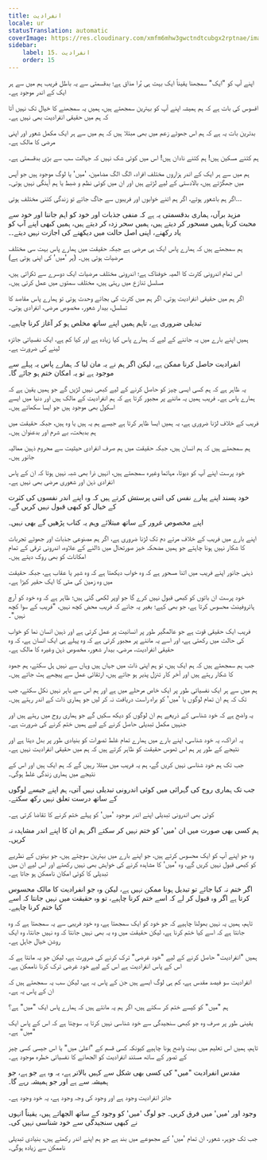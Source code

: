 ```yaml
---
title: انفرادیت
locale: ur
statusTranslation: automatic
coverImage: https://res.cloudinary.com/xmfm6mhw3gwctndtcubgx2rptnae/image/upload/v1740468922/small_cover_tratado_de_psicologia_revolucionaria_a4c0dca4e0.webp
sidebar:
    label: 15. انفرادیت
    order: 15
---
```

اپنے آپ کو "ایک" سمجھنا یقیناً ایک بہت ہی بُرا مذاق ہے؛ بدقسمتی سے یہ باطل فریب ہم میں سے ہر ایک کے اندر موجود ہے۔

افسوس کی بات ہے کہ ہم ہمیشہ اپنے آپ کو بہترین سمجھتے ہیں، ہمیں یہ سمجھنے کا خیال تک نہیں آتا کہ ہم میں حقیقی انفرادیت بھی نہیں ہے۔

بدترین بات یہ ہے کہ ہم اس جھوٹے زعم میں بھی مبتلا ہیں کہ ہم میں سے ہر ایک مکمل شعور اور اپنی مرضی کا مالک ہے۔

ہم کتنے مسکین ہیں! ہم کتنے نادان ہیں! اس میں کوئی شک نہیں کہ جہالت سب سے بڑی بدقسمتی ہے۔

ہم میں سے ہر ایک کے اندر ہزاروں مختلف افراد، الگ الگ مضامین، 'میں' یا لوگ موجود ہیں جو آپس میں جھگڑتے ہیں، بالادستی کے لیے لڑتے ہیں اور ان میں کوئی نظم و ضبط یا ہم آہنگی نہیں ہوتی۔

اگر ہم باشعور ہوتے، اگر ہم اتنے خوابوں اور فریبوں سے جاگ جاتے تو زندگی کتنی مختلف ہوتی...

مزید برآں، ہماری بدقسمتی یہ ہے کہ منفی جذبات اور خود کو اہم جاننا اور خود سے محبت کرنا ہمیں مسحور کر دیتے ہیں، ہمیں سحر زدہ کر دیتے ہیں، ہمیں کبھی اپنے آپ کو یاد رکھنے، اپنی اصل حالت میں دیکھنے کی اجازت نہیں دیتے۔۔

ہم سمجھتے ہیں کہ ہمارے پاس ایک ہی مرضی ہے جبکہ حقیقت میں ہمارے پاس بہت سی مختلف مرضیات ہوتی ہیں۔ (ہر 'میں' کی اپنی ہوتی ہے)

اس تمام اندرونی کثرت کا المیہ خوفناک ہے؛ اندرونی مختلف مرضیات ایک دوسرے سے ٹکراتی ہیں، مسلسل تنازع میں رہتی ہیں، مختلف سمتوں میں عمل کرتی ہیں۔

اگر ہم میں حقیقی انفرادیت ہوتی، اگر ہم میں کثرت کی بجائے وحدت ہوتی تو ہمارے پاس مقاصد کا تسلسل، بیدار شعور، مخصوص مرضی، انفرادی ہوتی۔

تبدیلی ضروری ہے، تاہم ہمیں اپنے ساتھ مخلص ہو کر آغاز کرنا چاہیے۔

ہمیں اپنے بارے میں یہ جاننے کے لیے کہ ہمارے پاس کیا زیادہ ہے اور کیا کم ہے، ایک نفسیاتی جائزہ لینے کی ضرورت ہے۔

انفرادیت حاصل کرنا ممکن ہے، لیکن اگر ہم نے یہ مان لیا کہ ہمارے پاس یہ پہلے سے موجود ہے تو یہ امکان ختم ہو جائے گا۔

یہ ظاہر ہے کہ ہم کسی ایسی چیز کو حاصل کرنے کے لیے کبھی نہیں لڑیں گے جو ہمیں یقین ہے کہ ہمارے پاس ہے۔ فریب ہمیں یہ ماننے پر مجبور کرتا ہے کہ ہم انفرادیت کے مالک ہیں اور دنیا میں ایسے اسکول بھی موجود ہیں جو ایسا سکھاتے ہیں۔

فریب کے خلاف لڑنا ضروری ہے، یہ ہمیں ایسا ظاہر کرتا ہے جیسے ہم یہ ہیں یا وہ ہیں، جبکہ حقیقت میں ہم بدبخت، بے شرم اور بدعنوان ہیں۔

ہم سمجھتے ہیں کہ ہم انسان ہیں، جبکہ حقیقت میں ہم صرف انفرادی حیثیت سے محروم ذہین ممالیہ جانور ہیں۔

خود پرست اپنے آپ کو دیوتا، مہاتما وغیرہ سمجھتے ہیں، انہیں ذرا بھی شبہ نہیں ہوتا کہ ان کے پاس انفرادی ذہن اور شعوری مرضی بھی نہیں ہے۔

خود پسند اپنے پیارے نفس کی اتنی پرستش کرتے ہیں کہ وہ اپنے اندر نفسوں کی کثرت کے خیال کو کبھی قبول نہیں کریں گے۔

اپنے مخصوص غرور کے ساتھ مبتلائے وہم یہ کتاب پڑھیں گے بھی نہیں۔

اپنے بارے میں فریب کے خلاف مرتے دم تک لڑنا ضروری ہے، اگر ہم مصنوعی جذبات اور جھوٹے تجربات کا شکار نہیں ہونا چاہتے جو ہمیں مضحکہ خیز صورتحال میں ڈالنے کے علاوہ، اندرونی ترقی کے تمام امکانات کو بھی روک دیتے ہیں۔

ذہنی جانور اپنے فریب میں اتنا مسحور ہے کہ وہ خواب دیکھتا ہے کہ وہ شیر یا عقاب ہے، جبکہ حقیقت میں وہ زمین کی مٹی کا ایک حقیر کیڑا ہے۔

خود پرست ان باتوں کو کبھی قبول نہیں کرے گا جو اوپر لکھی گئی ہیں؛ ظاہر ہے کہ وہ خود کو آرچ ہائروفینٹ محسوس کرتا ہے، جو بھی کہے؛ بغیر یہ جانے کہ فریب محض کچھ نہیں، "فریب کے سوا کچھ نہیں"۔

فریب ایک حقیقی قوت ہے جو عالمگیر طور پر انسانیت پر عمل کرتی ہے اور ذہین انسان نما کو خواب کی حالت میں رکھتی ہے، اور اسے یہ ماننے پر مجبور کرتی ہے کہ وہ پہلے ہی ایک انسان ہے، کہ وہ حقیقی انفرادیت، مرضی، بیدار شعور، مخصوص ذہن وغیرہ کا مالک ہے۔

جب ہم سمجھتے ہیں کہ ہم ایک ہیں، تو ہم اپنی ذات میں جہاں ہیں وہاں سے نہیں ہل سکتے، ہم جمود کا شکار رہتے ہیں اور آخر کار تنزل پذیر ہو جاتے ہیں، ارتقائی عمل سے پیچھے ہٹ جاتے ہیں۔

ہم میں سے ہر ایک نفسیاتی طور پر ایک خاص مرحلے میں ہے اور ہم اس سے باہر نہیں نکل سکتے، جب تک کہ ہم ان تمام لوگوں یا 'میں' کو براہ راست دریافت نہ کر لیں جو ہماری ذات کے اندر رہتے ہیں۔

یہ واضح ہے کہ خود شناسی کے ذریعے ہم ان لوگوں کو دیکھ سکیں گے جو ہماری روح میں رہتے ہیں اور جنہیں مکمل تبدیلی حاصل کرنے کے لیے ہمیں ختم کرنے کی ضرورت ہے۔

یہ ادراک، یہ خود شناسی، اپنے بارے میں ہمارے تمام غلط تصورات کو بنیادی طور پر بدل دیتا ہے اور نتیجے کے طور پر ہم اس ٹھوس حقیقت کو ظاہر کرتے ہیں کہ ہم میں حقیقی انفرادیت نہیں ہے۔

جب تک ہم خود شناسی نہیں کریں گے، ہم یہ فریب میں مبتلا رہیں گے کہ ہم ایک ہیں اور اس کے نتیجے میں ہماری زندگی غلط ہوگی۔

جب تک ہماری روح کی گہرائی میں کوئی اندرونی تبدیلی نہیں آتی، ہم اپنے جیسے لوگوں کے ساتھ درست تعلق نہیں رکھ سکتے۔

کوئی بھی اندرونی تبدیلی اپنے اندر موجود 'میں' کو پہلے ختم کرنے کا تقاضا کرتی ہے۔

ہم کسی بھی صورت میں ان 'میں' کو ختم نہیں کر سکتے اگر ہم ان کا اپنے اندر مشاہدہ نہ کریں۔

وہ جو اپنے آپ کو ایک محسوس کرتے ہیں، جو اپنے بارے میں بہترین سوچتے ہیں، جو بہتوں کے نظریے کو کبھی قبول نہیں کریں گے، وہ 'میں' کا مشاہدہ کرنے کی خواہش بھی نہیں رکھتے اور اس لیے ان میں تبدیلی کا کوئی امکان ناممکن ہو جاتا ہے۔

اگر ختم نہ کیا جائے تو تبدیل ہونا ممکن نہیں ہے، لیکن وہ جو انفرادیت کا مالک محسوس کرتا ہے اگر وہ قبول کر لے کہ اسے ختم کرنا چاہیے، تو وہ حقیقت میں نہیں جانتا کہ اسے کیا ختم کرنا چاہیے۔

تاہم، ہمیں یہ نہیں بھولنا چاہیے کہ جو خود کو ایک سمجھتا ہے، وہ خود فریبی سے یہ سمجھتا ہے کہ وہ جانتا ہے کہ اسے کیا ختم کرنا ہے، لیکن حقیقت میں وہ یہ بھی نہیں جانتا کہ وہ نہیں جانتا، وہ ایک روشن خیال جاہل ہے۔

ہمیں "انفرادیت" حاصل کرنے کے لیے "خود غرضی" ترک کرنے کی ضرورت ہے، لیکن جو یہ مانتا ہے کہ اس کے پاس انفرادیت ہے اس کے لیے خود غرضی ترک کرنا ناممکن ہے۔

انفرادیت سو فیصد مقدس ہے، کم ہی لوگ ایسے ہیں جن کے پاس یہ ہے، لیکن سب یہ سمجھتے ہیں کہ ان کے پاس یہ ہے۔

ہم "میں" کو کیسے ختم کر سکتے ہیں، اگر ہم یہ مانتے ہیں کہ ہمارے پاس ایک "میں" ہے؟

یقینی طور پر صرف وہ جو کبھی سنجیدگی سے خود شناسی نہیں کرتا یہ سوچتا ہے کہ اس کے پاس ایک "میں" ہے۔

تاہم، ہمیں اس تعلیم میں بہت واضح ہونا چاہیے کیونکہ کسی قسم کے "اعلیٰ میں" یا اس جیسی کسی چیز کے تصور کے ساتھ مستند انفرادیت کو الجھانے کا نفسیاتی خطرہ موجود ہے۔

مقدس انفرادیت "میں" کی کسی بھی شکل سے کہیں بالاتر ہے، یہ وہ ہے جو ہے، جو ہمیشہ سے ہے اور جو ہمیشہ رہے گا۔

جائز انفرادیت وجود ہے اور وجود کی وجہ وجود ہے، یہ خود وجود ہے۔

وجود اور 'میں' میں فرق کریں۔ جو لوگ 'میں' کو وجود کے ساتھ الجھاتے ہیں، یقیناً انہوں نے کبھی سنجیدگی سے خود شناسی نہیں کی۔

جب تک جوہر، شعور، ان تمام 'میں' کے مجموعے میں بند ہے جو ہم اپنے اندر رکھتے ہیں، بنیادی تبدیلی ناممکن سے زیادہ ہوگی۔

